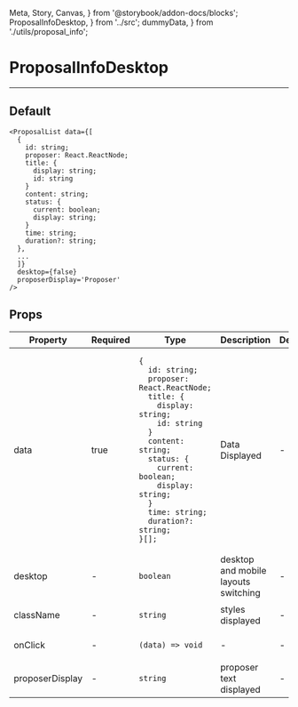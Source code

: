   Meta, Story, Canvas,
} from '@storybook/addon-docs/blocks';
  ProposalInfoDesktop,
} from '../src';
  dummyData,
} from './utils/proposal_info';

<Meta title="ProposalInfoDesktop" component={ProposalInfoDesktop} />

# ProposalInfoDesktop
---

## Default
<Canvas>
  <Story name="Default">
    <ProposalInfoDesktop
      data={dummyData}
      desktop={true}
      proposerDisplay='Proposer'
      type={{
        label: 'Type',
        display: 'Text proposal'
      }}
      description={{
        label: 'Description',
        display: 'Text proposal'
      }}
    />
  </Story>
</Canvas>

```
<ProposalList data={[
  {
    id: string;
    proposer: React.ReactNode;
    title: {
      display: string;
      id: string
    }
    content: string;
    status: {
      current: boolean;
      display: string;
    }
    time: string;
    duration?: string;
  },
  ...
  ]}
  desktop={false}
  proposerDisplay='Proposer'
/>
```

## Props
<table>
<thead>
  <tr>
    <th>Property</th>
    <th>Required</th>
    <th>Type</th>
    <th>Description</th>
    <th>Default</th>
  </tr>
  </thead>
  <tbody>
    <tr>
      <td>data</td>
      <td>true</td>
      <td>

```
{
  id: string;
  proposer: React.ReactNode;
  title: {
    display: string;
    id: string
  }
  content: string;
  status: {
    current: boolean;
    display: string;
  }
  time: string;
  duration?: string;
}[];
```

  </td>
    <td>Data Displayed</td>
    <td>-</td>
  </tr>

  <tr>
    <td>desktop</td>
    <td>-</td>
    <td>

`boolean`

  </td>
    <td>desktop and mobile layouts switching</td>
    <td>-</td>
  </tr>
  <tr>
    <td>className</td>
    <td>-</td>
    <td>

`string`

  </td>
    <td>styles displayed</td>
    <td>-</td>
  </tr>
    <tr>
    <td>onClick</td>
    <td>-</td>
    <td>

`(data) => void`

  </td>
    <td>-</td>
    <td>-</td>
  </tr>
  <tr>
    <td>proposerDisplay</td>
    <td>-</td>
    <td>

`string`

  </td>
    <td>proposer text displayed</td>
    <td>-</td>
  </tr>
  </tbody>
</table>
<br/>

